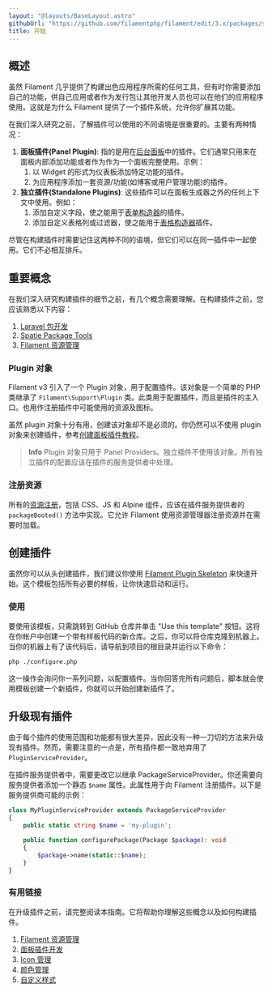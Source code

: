 ```yaml
---
layout: "@layouts/BaseLayout.astro"
githubUrl: "https://github.com/filamentphp/filament/edit/3.x/packages/support/docs/06-plugins/01-getting-started.md"
title: 开始
---
```


## 概述

虽然 Filament 几乎提供了构建出色应用程序所需的任何工具，但有时你需要添加自己的功能，供自己应用或者作为发行包让其他开发人员也可以在他们的应用程序使用。这就是为什么 Filament 提供了一个插件系统，允许你扩展其功能。

在我们深入研究之前，了解插件可以使用的不同语境是很重要的。主要有两种情况：

1. **面板插件(Panel Plugin)**: 指的是用在[后台面板](/docs/zh-CN/3.x/panels/installation)中的插件。它们通常只用来在面板内部添加功能或者作为作为一个面板完整使用。示例：
   1. 以 Widget 的形式为仪表板添加特定功能的插件。
   2. 为应用程序添加一套资源/功能(如博客或用户管理功能)的插件。
2. **独立插件(Standalone Plugins)**: 这些插件可以在面板生成器之外的任何上下文中使用。例如：
   1. 添加自定义字段，使之能用于[表单构造器](/docs/zh-CN/3.x/forms/installation/)的插件。
   2. 添加自定义表格列或过滤器，使之能用于[表格构造器](/docs/zh-CN/3.x/forms/installation/)插件。

尽管在构建插件时需要记住这两种不同的语境，但它们可以在同一插件中一起使用。它们不必相互排斥。

## 重要概念

在我们深入研究构建插件的细节之前，有几个概念需要理解。在构建插件之前，您应该熟悉以下内容：

1. [Laravel 包开发](https://laravel.com/docs/10.x/packages)
2. [Spatie Package Tools](https://github.com/spatie/laravel-package-tools)
3. [Filament 资源管理](/docs/zh-CN/3.x/support/assets)

### Plugin 对象

Filament v3 引入了一个 Plugin 对象，用于配置插件。该对象是一个简单的 PHP 类继承了 `Filament\Support\Plugin` 类。此类用于配置插件，而且是插件的主入口。也用作注册插件中可能使用的资源及图标。

虽然 plugin 对象十分有用，创建该对象却不是必须的。你仍然可以不使用 plugin 对象来创建插件，参考[创建面板插件教程](/docs/zh-CN/3.x/support/plugins/build-a-panel-plugin)。

> **Info** 
> Plugin 对象只用于 Panel Providers。独立插件不使用该对象。所有独立插件的配置应该在插件的服务提供者中处理。 

### 注册资源

所有的[资源注册](/docs/zh-CN/3.x/support/assets)，包括 CSS、JS 和 Alpine 组件，应该在插件服务提供者的 `packageBooted()` 方法中实现。它允许 Filament 使用资源管理器注册资源并在需要时加载。

## 创建插件

虽然你可以从头创建插件，我们建议你使用 [Filament Plugin Skeleton](https://github.com/filamentphp/plugin-skeleton) 来快速开始。这个模板包括所有必要的样板，让你快速启动和运行。

### 使用

要使用该模板，只需跳转到 GitHub 仓库并单击 "Use this template" 按钮。这将在你帐户中创建一个带有样板代码的新仓库。之后，你可以将仓库克隆到机器上。当你的机器上有了该代码后，请导航到项目的根目录并运行以下命令：

```bash
php ./configure.php
```

这一操作会询问你一系列问题，以配置插件。当你回答完所有问题后，脚本就会使用模板创建一个新插件，你就可以开始创建新插件了。

## 升级现有插件

由于每个插件的使用范围和功能都有很大差异，因此没有一种一刀切的方法来升级现有插件。然而，需要注意的一点是，所有插件都一致地弃用了 `PluginServiceProvider`。

在插件服务提供者中，需要更改它以继承 PackageServiceProvider。你还需要向服务提供者添加一个静态 `$name` 属性。此属性用于向 Filament 注册插件。以下是服务提供商可能的示例：

```php
class MyPluginServiceProvider extends PackageServiceProvider
{
    public static string $name = 'my-plugin';

    public function configurePackage(Package $package): void
    {
        $package->name(static::$name);
    }
}
```

### 有用链接

在升级插件之前，请完整阅读本指南。它将帮助你理解这些概念以及如何构建插件。

1. [Filament 资源管理](/docs/zh-CN/3.x/support/assets)
2. [面板插件开发](/docs/zh-CN/3.x/panels/plugins)
3. [Icon 管理](/docs/zh-CN/3.x/support/icons)
4. [颜色管理](/docs/zh-CN/3.x/support/colors)
5. [自定义样式](/docs/zh-CN/3.x/support/style-customization)
